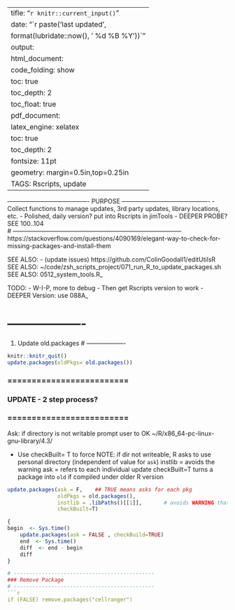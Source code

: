 --
tifle: "`r knitr::current_input()`"
date: "`r paste('last updated', 
    format(lubridate::now(), ' %d %B %Y'))`"
output:   
  html_document:  
        code_folding: show
        toc: true 
        toc_depth: 2
        toc_float: true
  pdf_document:   
    latex_engine: xelatex  
    toc: true
    toc_depth:  2   
fontsize: 11pt   
geometry: margin=0.5in,top=0.25in   
TAGS:  Rscripts, update
---

 ---------------------------------------- PURPOSE -------------------------------------------
-   Collect functions to manage updates, 3rd party updates, library locations, etc.
-   Polished, daily version? put into  Rscripts in jimTools
-   DEEPER PROBE? SEE 100..104            
# -----------------------------------------------------------------------------------
https://stackoverflow.com/questions/4090169/elegant-way-to-check-for-missing-packages-and-install-them

SEE ALSO:
-   (update issues) https://github.com/ColinGoodall1/editUtilsR
SEE ALSO:  ~/code/zsh_scripts_project/071_run_R_to_update_packages.sh
SEE ALSO:  0512_system_tools.R_

TODO:
-   W-I-P, more to debug
-   Then get Rscripts version to work
-   DEEPER Version:   use 088A_ 

# -------------------
1.  Update old.packages
# -------------------
```r
knitr::knitr_quit()
update.packages(oldPkgs= old.packages())
```

### =========================
###   UPDATE  - 2 step process?
### =========================

Ask:  if directory is not writable prompt user to OK ~/R/x86_64-pc-linux-gnu-library/4.3/

*   Use checkBuilt= T to force
NOTE:    if dir not writeable, R asks to use personal directory (independent of value for `ask`)
instlib =  avoids the warning
ask = refers to each individual update
checkBuilt=T    turns a package into `old` if compiled under older R version
```r
update.packages(ask = F,    ## TRUE means asks for each pkg
                oldPkgs = old.packages(),
                instlib = .libPaths()[[1]],       # avoids WARNING that R_HOME not writable
                checkBuilt=T)
```

```r
{
begin  <- Sys.time()
    update.packages(ask = FALSE , checkBuild=TRUE)
    end  <- Sys.time()
    diff  <- end - begin
    diff
}

# ---------------------------------------------
### Remove Package
# ---------------------------------------------
```r
if (FALSE) remove.packages("cellranger")
```



